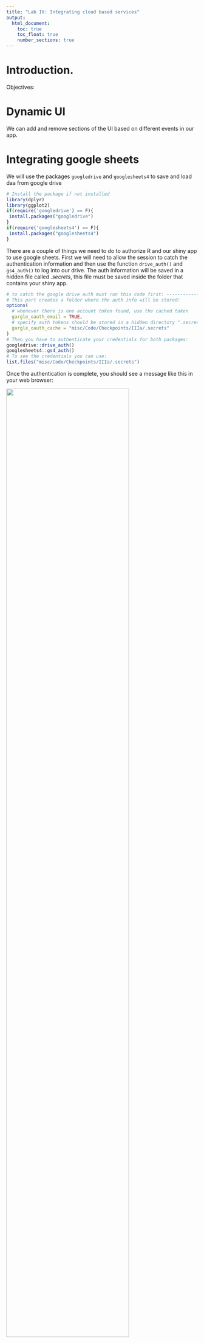 ```yaml
---
title: "Lab IV: Integrating cloud based services"
output:
  html_document:
    toc: true
    toc_float: true
    number_sections: true
---
```


# Introduction.

Objectives:  

# Dynamic UI
We can add and remove sections of the UI based on different events in our app. 

# Integrating google sheets

We will use the packages `googledrive` and `googlesheets4` to save and load daa from google drive

```r
# Install the package if not installed
library(dplyr)
library(ggplot2)
if(require('googledrive') == F){
 install.packages("googledrive") 
}
if(require('googlesheets4') == F){
 install.packages("googlesheets4") 
}
```
  
There are a couple of things we need to do to authorize R and our shiny app to use google sheets. First we will need to allow the session to catch the authentication information and then use the function `drive_auth()` and `gs4_auth()` to log into our drive. The auth information will be saved in a hidden file called *.secrets*, this file must be saved inside the folder that contains your shiny app.
  
```r
# to catch the google drive auth must run this code first: ----------------
# This part creates a folder where the auth info will be stored:
options(
  # whenever there is one account token found, use the cached token
  gargle_oauth_email = TRUE,
  # specify auth tokens should be stored in a hidden directory ".secrets"
  gargle_oauth_cache = "misc/Code/Checkpoints/IIIa/.secrets"
)
# Then you have to authenticate your credentials for both packages:
googledrive::drive_auth() 
googlesheets4::gs4_auth()
# To see the credentials you can use:
list.files("misc/Code/Checkpoints/IIIa/.secrets")
```

Once the authentication is complete, you should see a message like this in your web browser:

<img src="img/IV_AuthComplete.png" style="width:80%" align="center">

## Reading files from your Drive

To read files from the drive, you will need the id of the file you want to access. We can search for files in the drive with the function `drive_find()`, but depending how many files you have, this could take several minutes. If you are trying to access files from a shared drive, you can use the argument `shared_drive` and specify the name.  

```r
drive_find(pattern = 'GeoLocations', shared_drive = 'ShinyWorkshop')$id
```

You can also find the id in the link of the file. For example, for the file we want to access (https://docs.google.com/spreadsheets/d/1ct-_meVE9GsIgTNpQa9n3SJKwXBApKAqdZ539xvSqdY), the id would be the last series of numbers: *1ct-_meVE9GsIgTNpQa9n3SJKwXBApKAqdZ539xvSqdY*
  
To access the file we use the function `read_sheet()` and as argument we specify the id we want to read:
  
```r
# define the id for the file:
Geolocations <- '1ct-_meVE9GsIgTNpQa9n3SJKwXBApKAqdZ539xvSqdY'
# Load data
dGL <- read_sheet(ss = Geolocations)

dGL
```


<!-- 1. add input$MAPID_click reactive object -->
<!-- 2. add rendered object -->
<!-- 3. add Output -->
<!-- 4. Add the point -->







